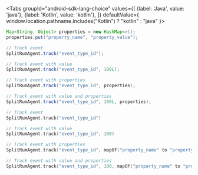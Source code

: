 
<Tabs
  groupId="android-sdk-lang-choice"
  values={[
    {label: 'Java', value: 'java'},
    {label: 'Kotlin', value: 'kotlin'},
  ]} defaultValue={ window.location.pathname.includes("Kotlin") ? "kotlin" : "java" }>
  <TabItem value="java">

```java
Map<String, Object> properties = new HashMap<>();
properties.put("property_name", "property_value");

// Track event
SplitRumAgent.track("event_type_id");

// Track event with value
SplitRumAgent.track("event_type_id", 100L);

// Track event with properties
SplitRumAgent.track("event_type_id", properties);

// Track event with value and properties
SplitRumAgent.track("event_type_id", 100L, properties);
```

  </TabItem>
  <TabItem value="kotlin">

```kotlin
// Track event
SplitRumAgent.track("event_type_id")

// Track event with value
SplitRumAgent.track("event_type_id", 100)

// Track event with properties
SplitRumAgent.track("event_type_id", mapOf("property_name" to "property_value"))

// Track event with value and properties
SplitRumAgent.track("event_type_id", 100, mapOf("property_name" to "property_value"))
```

  </TabItem>
</Tabs>